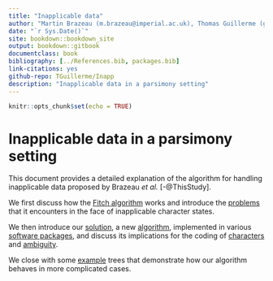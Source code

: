 ```yaml
--- 
title: "Inapplicable data"
author: "Martin Brazeau (m.brazeau@imperial.ac.uk), Thomas Guillerme (guillert@tcd.ie) and Martin Smith (martin.smith@durham.ac.uk)"
date: "`r Sys.Date()`"
site: bookdown::bookdown_site
output: bookdown::gitbook
documentclass: book
bibliography: [../References.bib, packages.bib]
link-citations: yes
github-repo: TGuillerme/Inapp
description: "Inapplicable data in a parsimony setting"
---
```



```r
knitr::opts_chunk$set(echo = TRUE)
```

# Inapplicable data in a parsimony setting {-}

This document provides a detailed explanation of the algorithm for handling
inapplicable data proposed by Brazeau _et al._ [-@ThisStudy].

We first discuss how the [Fitch algorithm](#fitch) works and introduce
the [problems](#problems) that it encounters in the face of inapplicable character states.

We then introduce our [solution](#solution), a new [algorithm](#algorithm), implemented in
various [software packages](#software), and discuss its
implications for the coding of [characters](#coding) and [ambiguity](#ambiguity).

We close with some [example](#examples) trees that demonstrate how our algorithm behaves in more complicated cases.
